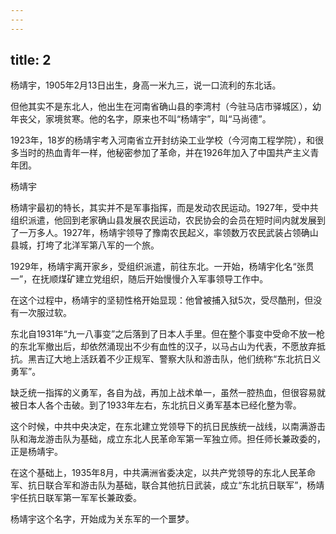 ```yaml
---
---
---
```

title: 2
---



杨靖宇，1905年2月13日出生，身高一米九三，说一口流利的东北话。

但他其实不是东北人，他出生在河南省确山县的李湾村（今驻马店市驿城区），幼年丧父，家境贫寒。他的名字，原来也不叫“杨靖宇”，叫“马尚德”。

1923年，18岁的杨靖宇考入河南省立开封纺染工业学校（今河南工程学院），和很多当时的热血青年一样，他秘密参加了革命，并在1926年加入了中国共产主义青年团。

杨靖宇



杨靖宇最初的特长，其实并不是军事指挥，而是发动农民运动。1927年，受中共组织派遣，他回到老家确山县发展农民运动，农民协会的会员在短时间内就发展到了一万多人。1927年，杨靖宇领导了豫南农民起义，率领数万农民武装占领确山县城，打垮了北洋军第八军的一个旅。

1929年，杨靖宇离开家乡，受组织派遣，前往东北。一开始，杨靖宇化名“张贯一”，在抚顺煤矿建立党组织，随后开始慢慢介入军事领导工作中。

在这个过程中，杨靖宇的坚韧性格开始显现：他曾被捕入狱5次，受尽酷刑，但没有一次服过软。

东北自1931年“九一八事变”之后落到了日本人手里。但在整个事变中受命不放一枪的东北军撤出后，却依然涌现出不少有血性的汉子，以马占山为代表，不愿放弃抵抗。黑吉辽大地上活跃着不少正规军、警察大队和游击队，他们统称“东北抗日义勇军”。

缺乏统一指挥的义勇军，各自为战，再加上战术单一，虽然一腔热血，但很容易就被日本人各个击破。到了1933年左右，东北抗日义勇军基本已经化整为零。

这个时候，中共中央决定，在东北建立党领导下的抗日民族统一战线，以南满游击队和海龙游击队为基础，成立东北人民革命军第一军独立师。担任师长兼政委的，正是杨靖宇。

在这个基础上，1935年8月，中共满洲省委决定，以共产党领导的东北人民革命军、抗日联合军和游击队为基础，联合其他抗日武装，成立“东北抗日联军”，杨靖宇任抗日联军第一军军长兼政委。

杨靖宇这个名字，开始成为关东军的一个噩梦。